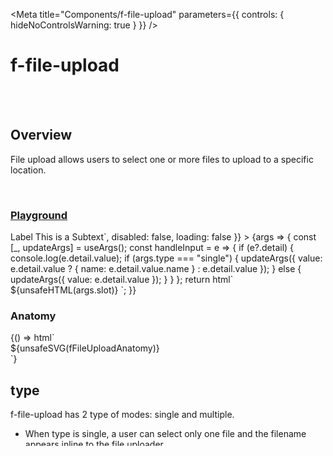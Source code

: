 
<Meta
	title="Components/f-file-upload"
	parameters={{
		controls: { hideNoControlsWarning: true }
	}}
/>

# f-file-upload

<br />
<br />

## Overview

<f-divider></f-divider>

File upload allows users to select one or more files to upload to a specific location.

<br />

### [Playground](/story/components-f-file-upload--playground)

<Canvas>
	<Story
		name="Playground"
		argTypes={{
			value: { control: "object" },
			type: { control: "radio", options: ["single", "multiple"] },
			placeholder: { control: "text" },
			state: {
				control: "select",
				options: ["default", "success", "primary", "warning", "danger"]
			},
			["file-type"]: {
				control: "text"
			},
			size: {
				control: "radio",
				options: ["small", "medium"]
			},
			["max-size"]: {
				control: "text"
			},
			slot: { control: "text" },
			disabled: {
				control: "boolean"
			},
			loading: {
				control: "boolean"
			}
		}}
		args={{
			value: undefined,
			type: "single",
			placeholder: "Drag and Drop Files or Click here to upload",
			state: "default",
			size: "medium",
			["file-type"]: "all",
			["max-size"]: undefined,
			slot: `              <f-div slot="label" padding="none" gap="none">Label</f-div>
              <f-text slot="help" variant="para" size="small">This is a Subtext</f-text>`,
			disabled: false,
			loading: false
		}}
	>
		{args => {
			const [_, updateArgs] = useArgs();
			const handleInput = e => {
				if (e?.detail) {
					console.log(e.detail.value);
					if (args.type === "single") {
						updateArgs({ value: e.detail.value ? { name: e.detail.value.name } : e.detail.value });
					} else {
						updateArgs({ value: e.detail.value });
					}
				}
			};
			return html`
				<f-div width="100%" padding="large">
					<f-file-upload
						.type=${args.type}
						.value=${args.value}
						placeholder=${args.placeholder}
						.state=${args.state}
						.size=${args.size}
						file-type=${args["file-type"]}
						max-size=${args["max-size"]}
						?disabled=${args.disabled}
						?loading=${args.loading}
						@input=${handleInput}
					>
						${unsafeHTML(args.slot)}
					</f-file-upload>
				</f-div>
			`;
		}}
	</Story>
</Canvas>

<br />

### Anatomy

<f-divider></f-divider>

<Story name="Anatomy">
	{() => html`<div class="align-center" padding="large">${unsafeSVG(fFileUploadAnatomy)}</div>`}
</Story>

<br />

## type

f-file-upload has 2 type of modes: single and multiple.

- When type is single, a user can select only one file and the filename appears inline to the file uploader.

- When type is multiple, a user can select multiple files and each filename stacks under the file uploader.

<Canvas>
	<Story
		name="type"
		parameters={{
			docs: {
				inlineStories: false,
				iframeHeight: 200
			}
		}}
	>
		{args => {
			const types = ["single", "multiple"];
			const [value, setValue] = useState(null);
			const [multipleValue, setMultipleValue] = useState(null);
			const handleValue = (e, type) => {
				if (type === "single") setValue(e.detail.value);
				else setMultipleValue(e.detail.value);
			};
			return html`
				<f-div width="100%" align="top-left" padding="large" gap="medium">
					${types.map(
						item => html`<f-div>
							<f-file-upload
								.type=${item}
								.value=${item === "single" ? value : multipleValue}
								placeholder="Drag and Drop Files or Click here to upload"
								@input=${e => handleValue(e, item)}
							>
								<f-div slot="label" padding="none" gap="none">${item} File Selection</f-div>
								<f-text slot="help" variant="para" size="small">This is a Subtext</f-text>
							</f-file-upload></f-div
						>`
					)}
				</f-div>
			`;
		}}
	</Story>
</Canvas>

<table class="custom-table">
	<tbody>
		<tr>
			<td>Value</td>
			<td>Description</td>
			<td></td>
		</tr>
		<tr>
			<td>single</td>
			<td>single file selection</td>
			<td>
				<code>default</code>
			</td>
		</tr>
		<tr>
			<td>multiple</td>
			<td>multiple file selection</td>
			<td></td>
		</tr>
	</tbody>
</table>

<br />

<br />

## value

Defines the return value of f-file-uploader.
When type is single, return value is single file object instance.
When type is multiple, return value is an array of file object instances.

<Canvas>
	<Story
		name="value"
		parameters={{
			docs: {
				inlineStories: false,
				iframeHeight: 200
			}
		}}
	>
		{args => {
			const types = ["single", "multiple"];
			const file = new File(["test"], "test.pdf");
			const [value, setValue] = useState(file);
			const [multipleValue, setMultipleValue] = useState([file]);
			const handleValue = (e, type) => {
				if (type === "single") setValue(e.detail.value);
				else setMultipleValue(e.detail.value);
			};
			return html`
				<f-div width="100%" align="top-left" padding="large" gap="medium">
					${types.map(
						item => html`<f-div>
							<f-file-upload
								.type=${item}
								.value=${item === "single" ? value : multipleValue}
								placeholder="Drag and Drop Files or Click here to upload"
								@input=${e => handleValue(e, item)}
							>
								<f-div slot="label" padding="none" gap="none"
									>${item} File Selection - ${item === "single"
										? "value as a file object"
										: "value as an array of file objects"}</f-div
								>
								<f-text slot="help" variant="para" size="small">This is a Subtext</f-text>
							</f-file-upload></f-div
						>`
					)}
				</f-div>
			`;
		}}
	</Story>
</Canvas>

<br />

## placeholder

Defines the placeholder text for f-file-upload.

<p class="note-section">Note: Placeholder is replaced by file name when type is single.</p>

<Canvas>
	<Story
		name="placeholder"
		parameters={{
			docs: {
				inlineStories: false,
				iframeHeight: 200
			}
		}}
	>
		{args => {
			const types = ["single", "multiple"];
			const file = new File(["test"], "test.pdf");
			const [value, setValue] = useState(file);
			const [multipleValue, setMultipleValue] = useState(null);
			const handleValue = (e, type) => {
				if (type === "single") setValue(e.detail.value);
				else setMultipleValue(e.detail.value);
			};
			return html`
				<f-div width="100%" align="top-left" padding="large" gap="medium">
					${types.map(
						item => html`<f-div>
							<f-file-upload
								.type=${item}
								.value=${item === "single" ? value : multipleValue}
								placeholder="Drag and Drop Files or Click here to upload"
								@input=${e => handleValue(e, item)}
							>
								<f-div slot="label" padding="none" gap="none"
									>${item} File Selection - placeholder</f-div
								>
								<f-text slot="help" variant="para" size="small">This is a Subtext</f-text>
							</f-file-upload></f-div
						>`
					)}
				</f-div>
			`;
		}}
	</Story>
</Canvas>

<br />

## file-type

Users can limit the file types by setting the file-type property to a string containing the allowed file type(s). To specify more than one type, separate the values with a comma.

Acceptable file formats are displayed in brackets under description.

<Canvas>
	<Story
		name="file-type"
		parameters={{
			docs: {
				inlineStories: false,
				iframeHeight: 200
			}
		}}
	>
		{args => {
			const fileTypes = ["all", ".pdf", ".pdf, .jpg, .jpeg"];
			const [value, setValue] = useState(null);
			const handleValue = (e, type) => {
				setValue(e.detail.value);
			};
			return html`
				<f-div width="100%" align="top-left" padding="large" gap="medium">
					${fileTypes.map(
						item => html`<f-div>
							<f-file-upload
								type="single"
								.value=${value}
								file-type=${item}
								placeholder="Drag and Drop Files or Click here to upload"
								@input=${e => handleValue(e, item)}
							>
								<f-div slot="label" padding="none" gap="none"
									>File Formats accepted - ${item}
								</f-div>
								<f-text slot="help" variant="para" size="small">This is a Subtext</f-text>
							</f-file-upload></f-div
						>`
					)}
				</f-div>
			`;
		}}
	</Story>
</Canvas>

<br />

## size

<f-divider></f-divider>

f-switch can have 2 sizes.

<Canvas>
	<Story name="size">
		{args => {
			const sizes = ["small", "medium"];
			const [value, setValue] = useState(null);
			const handleValue = (e, type) => {
				setValue(e.detail.value);
			};
			return html`
				<f-div width="100%" align="top-left" padding="large" gap="medium">
					${sizes.map(
						item => html`<f-div>
							<f-file-upload
								type="single"
								.value=${value}
								.size=${item}
								placeholder="Drag and Drop Files or Click here to upload"
								@input=${e => handleValue(e, item)}
							>
								<f-div slot="label" padding="none" gap="none">Size - ${item} </f-div>
								<f-text slot="help" variant="para" size="small">This is a Subtext</f-text>
							</f-file-upload></f-div
						>`
					)}
				</f-div>
			`;
		}}
	</Story>
</Canvas>

<table class="custom-table">
	<tbody>
		<tr>
			<td>Value</td>
			<td>Description</td>
			<td></td>
		</tr>
		<tr>
			<td>small</td>
			<td>padding and gap 8px</td>
			<td></td>
		</tr>
		<tr>
			<td>medium</td>
			<td>padding and gap 12px</td>
			<td>
				<code>default</code>
			</td>
		</tr>
	</tbody>
</table>

<br />

## state

<f-divider></f-divider>

States are used to communicate purpose and connotations. For example, a red color connotes danger, whereas a green color connotes success and so on.

<Canvas>
	<Story name="state">
		{args => {
			const states = [
				["default", "primary", "success"],
				["danger", "warning", "default"]
			];
			const [value, setValue] = useState(null);
			const handleValue = e => {
				setValue(e.detail.value);
			};
			return html`
				<f-div direction="column" gap="medium">
					${states.map(
						item => html` <f-div align="middle-center" padding="large" gap="medium">
							${item.map(
								state => html`<f-div>
									<f-file-upload
										type="single"
										.value=${value}
										.state=${state}
										placeholder="Drag and Drop Files or Click here to upload"
										@input=${e => handleValue(e)}
									>
										<f-div slot="label" padding="none" gap="none">State - ${item} </f-div>
										<f-text slot="help" variant="para" size="small">This is a Subtext</f-text>
									</f-file-upload></f-div
								>`
							)}
						</f-div>`
					)}
				</f-div>
			`;
		}}
	</Story>
</Canvas>

<table class="custom-table">
	<tbody>
		<tr>
			<td>Value</td>
			<td>Description</td>
			<td></td>
		</tr>
		<tr>
			<td>default</td>
			<td></td>
			<td>
				<code>default</code>
			</td>
		</tr>
		<tr>
			<td>primary</td>
			<td></td>
			<td> </td>
		</tr>
		<tr>
			<td>success</td>
			<td></td>
			<td></td>
		</tr>
		<tr>
			<td>danger</td>
			<td></td>
			<td></td>
		</tr>
		<tr>
			<td>warning</td>
			<td></td>
			<td></td>
		</tr>
	</tbody>
</table>

<br />

## max-size

<f-divider></f-divider>

This shows the maximum file size allowed per file

<p class="note-section">Note: max-size appears on the right of the label.</p>

<Canvas>
	<Story name="max-size">
		{args => {
			const [value, setValue] = useState(null);
			const handleValue = e => {
				setValue(e.detail.value);
			};
			return html`
				<f-div width="100%" align="top-left" padding="large" gap="medium"
					><f-div>
						<f-file-upload
							type="single"
							.value=${value}
							placeholder="Drag and Drop Files or Click here to upload"
							max-size="100 MB"
							@input=${e => handleValue(e)}
						>
							<f-div slot="label" padding="none" gap="none">Max Size Label </f-div>
							<f-text slot="help" variant="para" size="small">This is a Subtext</f-text>
						</f-file-upload></f-div
					>
				</f-div>
			`;
		}}
	</Story>
</Canvas>

<br />

## Flags

<f-divider></f-divider>

<br />

<Canvas>
	<Story name="Flags">
		{args => {
			const [value, setValue] = useState(null);
			const handleValue = e => {
				setValue(e.detail.value);
			};
			return html`
				<f-div width="100%" align="top-left" padding="large" gap="medium"
					><f-div>
						<f-file-upload
							type="single"
							.value=${value}
							placeholder="Drag and Drop Files or Click here to upload"
							max-size="100 MB"
							@input=${e => handleValue(e)}
							?disabled=${true}
						>
							<f-div slot="label" padding="none" gap="none">Disabled Flag </f-div>
							<f-text slot="help" variant="para" size="small">This is a Subtext</f-text>
						</f-file-upload></f-div
					>
					<f-div>
						<f-file-upload
							type="single"
							.value=${value}
							placeholder="Drag and Drop Files or Click here to upload"
							max-size="100 MB"
							@input=${e => handleValue(e)}
							?loading=${true}
						>
							<f-div slot="label" padding="none" gap="none">Loading Flag</f-div>
							<f-text slot="help" variant="para" size="small">This is a Subtext</f-text>
						</f-file-upload></f-div
					>
				</f-div>
			`;
		}}
	</Story>
</Canvas>

<table class="custom-table">
	<tbody>
		<tr>
			<td>Name</td>
			<td>Description</td>
			<td></td>
		</tr>
		<tr>
			<td>disabled</td>
			<td>Opacity is set to 50% in disabled state in disabled mode.</td>
			<td>
				<code>false</code>
			</td>
		</tr>
		<tr>
			<td>loading</td>
			<td>Sets the file-upload to loading state.</td>
			<td>
				<code>false</code>
			</td>
		</tr>
	</tbody>
</table>

<ArgsTable of={"f-file-upload"} />
